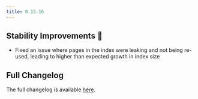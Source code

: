```yaml
---
title: 0.15.16
---
```


## Stability Improvements 💪

- Fixed an issue where pages in the index were leaking and not being re-used, leading to higher than expected growth in index size

## Full Changelog

The full changelog is available [here](https://github.com/paradedb/paradedb/releases/tag/v0.15.16).
